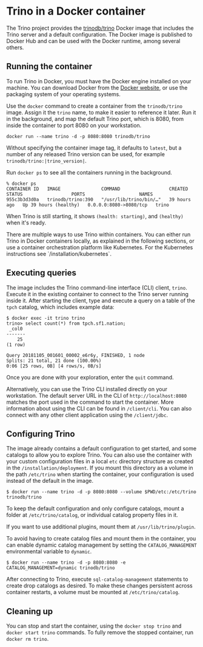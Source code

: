 
# Trino in a Docker container

The Trino project provides the
[trinodb/trino](https://hub.docker.com/r/trinodb/trino) Docker image that
includes the Trino server and a default configuration. The Docker image is
published to Docker Hub and can be used with the Docker runtime, among several
others.

## Running the container

To run Trino in Docker, you must have the Docker engine installed on your
machine. You can download Docker from the
[Docker website](https://www.docker.com), or use the packaging system of your
operating systems.

Use the `docker` command to create a container from the `trinodb/trino` image.
Assign it the `trino` name, to make it easier to reference it later. Run it in
the background, and map the default Trino port, which is 8080, from inside the
container to port 8080 on your workstation.

```text
docker run --name trino -d -p 8080:8080 trinodb/trino
```

Without specifying the container image tag, it defaults to `latest`, but a
number of any released Trino version can be used, for example
`trinodb/trino:|trino_version|`.

Run `docker ps` to see all the containers running in the background.

```text
% docker ps
CONTAINER ID   IMAGE               COMMAND                  CREATED        STATUS                  PORTS                    NAMES
955c3b3d3d0a   trinodb/trino:390   "/usr/lib/trino/bin/…"   39 hours ago   Up 39 hours (healthy)   0.0.0.0:8080->8080/tcp   trino
```

When Trino is still starting, it shows `(health: starting)`, and `(healthy)`
when it's ready.

<Callout type="info">
  There are multiple ways to use Trino within containers. You can either run
  Trino in Docker containers locally, as explained in the following sections, or
  use a container orchestration platform like Kubernetes. For the Kubernetes
  instructions see `/installation/kubernetes`.
</Callout>

## Executing queries

The image includes the Trino command-line interface (CLI) client, `trino`.
Execute it in the existing container to connect to the Trino server running
inside it. After starting the client, type and execute a query on a table of the
`tpch` catalog, which includes example data:

```text
$ docker exec -it trino trino
trino> select count(*) from tpch.sf1.nation;
 _col0
-------
    25
(1 row)

Query 20181105_001601_00002_e6r6y, FINISHED, 1 node
Splits: 21 total, 21 done (100.00%)
0:06 [25 rows, 0B] [4 rows/s, 0B/s]
```

Once you are done with your exploration, enter the `quit` command.

Alternatively, you can use the Trino CLI installed directly on your workstation.
The default server URL in the CLI of `http://localhost:8080` matches the port
used in the command to start the container. More information about using the CLI
can be found in `/client/cli`. You can also connect with any other client
application using the `/client/jdbc`.

## Configuring Trino

The image already contains a default configuration to get started, and some
catalogs to allow you to explore Trino. You can also use the container with your
custom configuration files in a local `etc` directory structure as created in
the `/installation/deployment`. If you mount this directory as a volume in the
path `/etc/trino` when starting the container, your configuration is used
instead of the default in the image.

```text
$ docker run --name trino -d -p 8080:8080 --volume $PWD/etc:/etc/trino trinodb/trino
```

To keep the default configuration and only configure catalogs, mount a folder at
`/etc/trino/catalog`, or individual catalog property files in it.

If you want to use additional plugins, mount them at `/usr/lib/trino/plugin`.

To avoid having to create catalog files and mount them in the container, you can
enable dynamic catalog management by setting the `CATALOG_MANAGEMENT`
environmental variable to `dynamic`.

```shell
$ docker run --name trino -d -p 8080:8080 -e CATALOG_MANAGEMENT=dynamic trinodb/trino
```

After connecting to Trino, execute `sql-catalog-management` statements to create
drop catalogs as desired. To make these changes persistent across container
restarts, a volume must be mounted at `/etc/trino/catalog`.

## Cleaning up

You can stop and start the container, using the `docker stop trino` and
`docker start trino` commands. To fully remove the stopped container, run
`docker rm trino`.

